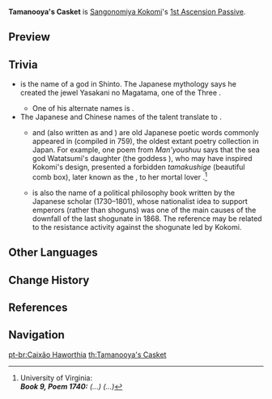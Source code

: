 {{Talent Infobox
|image         = Talent Tamanooya's Casket.png
|character     = Sangonomiya Kokomi
|type          = 1st Ascension Passive
|info          = If Sangonomiya Kokomi's own Bake-Kurage are on the field when she uses [[Nereid's Ascension]], the Bake-Kurage's duration will be refreshed.
|utility1      = Duration Reset
}}
'''Tamanooya's Casket''' is [[Sangonomiya Kokomi]]'s [[1st Ascension Passive]].

==Preview==
{{Preview
|file    = Tamanooya's Casket Preview
}}
{{Clr}}

==Trivia==
*{{Lang|{{w|Tamanooya-no-Mikoto|Tamano'oya}}|ja=玉祖}} is the name of a god in Shinto. The Japanese mythology says he created the jewel Yasakani no Magatama, one of the Three {{w|Imperial Regalia of Japan}}.
** One of his alternate names is {{Lang|mini=1|ja=天櫛明玉命|ja_rm=Amanokushi-Akarutama-no-Mikoto}}.
*The Japanese and Chinese names of the talent translate to {{Lang|"Beautiful Comb in a Box"|ja=葛籠の中の玉櫛|ja_rm=Tsudzura no Naka no Tamakushi|zh=匣中玉栉|zh_rm=Xiá Zhōng Yùzhì}}.
**{{Lang|''Tamakushi''|ja=玉櫛|ja_tl=beatutiful comb}} and {{Lang|''tamakushige''|ja=玉匣|ja_tl=beautiful comb box}} (also written as {{Lang|mini=1|ja=玉櫛笥}} and {{Lang|mini=1|ja=玉篋}}) are old Japanese poetic words commonly appeared in ''{{w|Man'yōshū|Man'youshuu}}'' (compiled in 759), the oldest extant poetry collection in Japan. For example, one poem from ''Man'youshuu'' says that the sea god Watatsumi's daughter (the goddess {{w|Oto-hime}}), who may have inspired Kokomi's design, presented a forbidden ''tamakushige'' (beautiful comb box), later known as the {{w|Tamatebako}}, to her mortal lover {{w|Urashima Tarō|Urashima Tarou}}.<ref>University of Virginia: [https://jti.lib.virginia.edu/japanese/manyoshu/Man9Yos.html {{Zh|詠水江浦嶋子一首}}]<br />'''''Book 9, Poem 1740:''' (...) {{Zh|家はあらむと 玉櫛笥 少し開くに}} (...)''</ref>
**{{Lang|''The Beautiful Comb Box''|ja=玉くしげ|ja_rm=Tamakushige}} is also the name of a political philosophy book written by the Japanese scholar {{w|Motoori Norinaga|Moto'ori Norinaga}} (1730–1801), whose nationalist idea to support emperors (rather than shoguns) was one of the main causes of the downfall of the last shogunate in 1868. The reference may be related to the resistance activity against the shogunate led by Kokomi.

==Other Languages==
{{Other Languages
|en      = Tamanooya's Casket
|zhs     = 匣中玉栉
|zhs_rm  = Xiá Zhōng Yùzhì
|zht     = 匣中玉櫛
|zht_rm  = Xiá Zhōng Yùjié
|zh_tl   = Beautiful Comb in a Small Box
|ja      = 葛籠の中の玉櫛
|ja_rm   = Tsudzura no Naka no Tamakushi<ref>YouTube: [https://youtu.be/Rr3bT1H-LtI {{Lang|mini=1|ja=【原神】チュートリアル動画　珊瑚宮心海「光煌めく海汐」（ナレーション 津田健次郎ver.）}}]</ref>
|ja_tl   = Beautiful Comb in a Wicker Basket
|ko      = 함 속의 타마노오야
|ko_rm   = Ham Sok-ui Tamano'oya
|ko_tl   = Tamanooya in Casket
|es      = Bendición de Tamanooya
|es_tl   = Blesing of Tamanooya
|fr      = Coffret de Tamanooya
|fr_tl   = Tamanooya's Casket
|ru      = Шкатулка таманои
|ru_tl   = Tamanooya's Casket
|th      = Tamanooya's Casket
|vi      = Rương Báu Tamanooya
|vi_tl   = Tamanooya Treasure Chest
|de      = Tamanooyas Kästchen
|de_tl   = Tamanooya's Casket
|id      = Tamanooya's Casket
|pt      = Caixão Haworthia
|pt_tl   = Haworthia Coffin
}}

==Change History==
{{Change History|2.1}}

==References==
{{Reflist}}

==Navigation==
{{Talent Navbox|Sangonomiya Kokomi}}

[[pt-br:Caixão Haworthia]]
[[th:Tamanooya's Casket]]